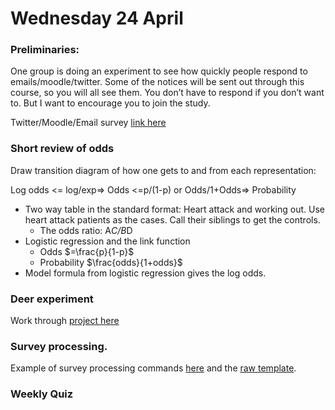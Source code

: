 Wednesday 24 April
===========================

### Preliminaries:

One group is doing an experiment to see how quickly people respond to emails/moodle/twitter.  Some of the notices will be sent out through this course, so you will all see them.  You don't have to respond if you don't want to.  But I want to encourage you to join the study.

Twitter/Moodle/Email survey  [link here](https://docs.google.com/a/macalester.edu/spreadsheet/viewform?formkey=dFZxVEctcHNpYkR4N3BCX205bjh5anc6MQ)

### Short review of odds

Draw transition diagram of how one gets to and from each representation:

Log odds <= log/exp=>  Odds  <=p/(1-p) or Odds/1+Odds=>   Probability


* Two way table in the standard format: Heart attack and working out.  Use heart attack patients as the cases.  Call their siblings to get the controls.
    * The odds ratio: A*C/B*D
* Logistic regression and the link function
    * Odds $=\frac{p}{1-p}$
    * Probability $\frac{odds}{1+odds}$
* Model formula from logistic regression gives the log odds.



### Deer experiment

Work through [project here](http://rpubs.com/dtkaplan/deer-crossing)

### Survey processing.

Example of survey processing commands [here](http://rpubs.com/dtkaplan/m155-processing-survey-data) and the [raw template](https://github.com/dtkaplan/Statistical-Modeling-A-Fresh-Approach/blob/gh-pages/Activities/SurveyProcessing.Rmd).

### Weekly Quiz